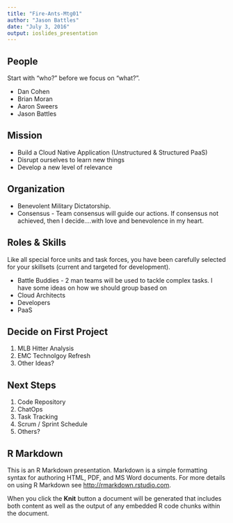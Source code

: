 ```yaml
---
title: "Fire-Ants-Mtg01"
author: "Jason Battles"
date: "July 3, 2016"
output: ioslides_presentation
---
```


## People
Start with “who?” before we focus on “what?”.

- Dan Cohen
- Brian Moran
- Aaron Sweers
- Jason Battles

## Mission
- Build a Cloud Native Application (Unstructured & Structured PaaS)
- Disrupt ourselves to learn new things
- Develop a new level of relevance

## Organization

- Benevolent Military Dictatorship.  
- Consensus - Team consensus will guide our actions.  If consensus not achieved, then I decide….with love and benevolence in my heart.

## Roles & Skills

Like all special force units and task forces, you have been carefully selected for your skillsets (current and targeted for development).  

- Battle Buddies - 2 man teams will be used to tackle complex tasks.  I have some ideas on how we should group based on
- Cloud Architects 
-  Developers
- PaaS


## Decide on First Project
1. MLB Hitter Analysis
2. EMC Technolgoy Refresh
3. Other Ideas?

## Next Steps
1. Code Repository
2. ChatOps
3. Task Tracking
4. Scrum / Sprint Schedule
5. Others?

## R Markdown

This is an R Markdown presentation. Markdown is a simple formatting syntax for authoring HTML, PDF, and MS Word documents. For more details on using R Markdown see <http://rmarkdown.rstudio.com>.

When you click the **Knit** button a document will be generated that includes both content as well as the output of any embedded R code chunks within the document.
